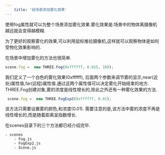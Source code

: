 ```yaml
---
    title: '给场景添加雾化效果'
---
```


使用fog属性就可以为整个场景添加雾化效果.雾化效果是:场景中的物体离摄像机越远就会变得越模糊.


<Scene/>

为了更好的观察雾化的效果,可以利用鼠标推拉摄像机,这样就可以观察物体是如何受物化效果影响的.

在场景中增加雾化的方法也很简单.

```jsx title='chapter-02/02-foggy-scene.jsx'
scene.fog =  new THREE.Fog(0xffffff, 0.015, 100);
```

我们定义了一个白色的雾化效果(0xffffff), 后面两个参数来调节雾的显示,near(近处)属性值,far(远程)属性值.通过这两个属性值可以决定雾化开始结束的地方.
THREE.Fog创建对象,雾的浓度是线性增长的,除此之外还有一种雾化效果的方法.

```jsx title='chapter-02/02-foggy-scene.jsx'
 scene.fog =  new THREE.FogExp2(0xffffff, 0.01);
```

该方法只需要设置雾的颜色,和浓度(0.01). 需要注意的是,该方法中雾的浓度不再是线性增长的,而是随着距离呈指数增长.

在scenes目录下的三个方法都已经介绍完毕.
```
- scenes
    - Fog.js
    - FogExp2.js
    - Scene.js
```